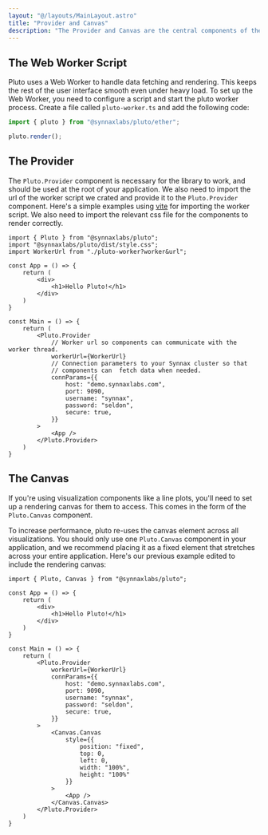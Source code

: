 ```yaml
---
layout: "@/layouts/MainLayout.astro"
title: "Provider and Canvas"
description: "The Provider and Canvas are the central components of the Pluto library"
---
```


## The Web Worker Script

Pluto uses a Web Worker to handle data fetching and rendering. This keeps the rest of the
user interface smooth even under heavy load. To set up the Web Worker, you need to 
configure a script and start the pluto worker process. Create a file called 
`pluto-worker.ts` and add the following code:

```typescript
import { pluto } from "@synnaxlabs/pluto/ether";

pluto.render();
```

## The Provider 

The `Pluto.Provider` component is necessary for the library to work, and should be used
at the root of your application. We also need to import the url of the worker script we
crated and provide it to the `Pluto.Provider` component. Here's a simple examples using
[vite](https://vitejs.dev/) for importing the worker script. We also need to import the
relevant css file for the components to render correctly.


```tsx
import { Pluto } from "@synnaxlabs/pluto";
import "@synnaxlabs/pluto/dist/style.css";
import WorkerUrl from "./pluto-worker?worker&url";

const App = () => {
    return (
        <div>
            <h1>Hello Pluto!</h1>
        </div>
    )
}

const Main = () => {
    return (
        <Pluto.Provider
            // Worker url so components can communicate with the worker thread.
            workerUrl={WorkerUrl}
            // Connection parameters to your Synnax cluster so that 
            // components can  fetch data when needed.
            connParams={{
                host: "demo.synnaxlabs.com",
                port: 9090,
                username: "synnax",
                password: "seldon",
                secure: true,
            }}
        >
            <App />
        </Pluto.Provider>
    )
}
```

## The Canvas

If you're using visualization components like a line plots, you'll need to set up a 
rendering canvas for them to access. This comes in the form of the `Pluto.Canvas`
component.

To increase performance, pluto re-uses the canvas element across all visualizations. You
should only use one `Pluto.Canvas` component in your application, and we recommend placing
it as a fixed element that stretches across your entire application. Here's our previous
example edited to include the rendering canvas:

```tsx
import { Pluto, Canvas } from "@synnaxlabs/pluto";

const App = () => {
    return (
        <div>
            <h1>Hello Pluto!</h1>
        </div>
    )
}

const Main = () => {
    return (
        <Pluto.Provider
            workerUrl={WorkerUrl}
            connParams={{
                host: "demo.synnaxlabs.com",
                port: 9090,
                username: "synnax",
                password: "seldon",
                secure: true,
            }}
        >
            <Canvas.Canvas
                style={{
                    position: "fixed",
                    top: 0,
                    left: 0,
                    width: "100%",
                    height: "100%"
                }}
            >
                <App />
            </Canvas.Canvas>
        </Pluto.Provider>
    )
}
```

